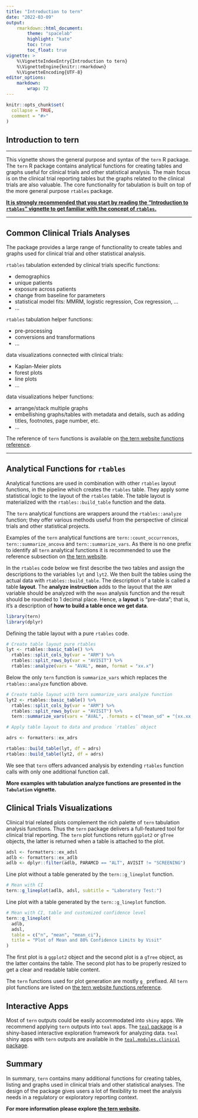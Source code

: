 ```yaml
---
title: "Introduction to tern"
date: "2022-03-09"
output:
    rmarkdown::html_document:
        theme: "spacelab"
        highlight: "kate"
        toc: true
        toc_float: true
vignette: >
    %\VignetteIndexEntry{Introduction to tern}
    %\VignetteEngine{knitr::rmarkdown}
    %\VignetteEncoding{UTF-8}
editor_options:
    markdown: 
        wrap: 72
---
```


```r
knitr::opts_chunk$set(
  collapse = TRUE,
  comment = "#>"
)
```

## Introduction to tern

---------

This vignette shows the general purpose and syntax of the `tern` R package.  
The `tern` R package contains analytical functions for creating tables and graphs useful for clinical trials and other statistical analysis. 
The main focus is on the clinical trial reporting tables but the graphs related to the clinical trials are also valuable.
The core functionality for tabulation is built on top of the more general purpose `rtables` package. 

[**It is strongly recommended that you start by reading the "Introduction to `rtables`" vignette to get familiar with the concept of `rtables`.**](https://roche.github.io/rtables/articles/introduction.html)

---------

## Common Clinical Trials Analyses

The package provides a large range of functionality to create tables and graphs used for clinical trial and other statistical analysis.

`rtables` tabulation extended by clinical trials specific functions:

- demographics
- unique patients
- exposure across patients
- change from baseline for parameters
- statistical model fits: MMRM, logistic regression, Cox regression, ...
- ...

`rtables` tabulation helper functions:

- pre-processing
- conversions and transformations
- ...

data visualizations connected with clinical trials:

- Kaplan-Meier plots
- forest plots
- line plots
- ...

data visualizations helper functions:

- arrange/stack multiple graphs
- embellishing graphs/tables with metadata and details, such as adding titles, footnotes, page number, etc.
- ...


The reference of `tern` functions is available on [the tern website functions reference](https://insightsengineering.github.io/tern/reference/index.html).

---------

## Analytical Functions for `rtables`

Analytical functions are used in combination with other `rtables` layout functions, in the pipeline which creates the `rtables` table.
They apply some statistical logic to the layout of the `rtables` table.
The table layout is materialized with the `rtables::build_table` function and the data.

The `tern` analytical functions are wrappers around the `rtables::analyze` function; they offer various methods useful from the perspective of clinical trials and other statistical projects.

Examples of the `tern` analytical functions are `tern::count_occurrences`, `tern::summarize_ancova` and `tern::summarize_vars`. 
As there is no one prefix to identify all `tern` analytical functions it is recommended to use the reference subsection on [the tern website](https://insightsengineering.github.io/tern/reference/index.html).

In the `rtables` code below we first describe the two tables and assign the descriptions to the variables `lyt` and `lyt2`. We then built the tables using the actual data with `rtables::build_table`. The description of a table is called a table **layout**. The **analyze instruction** adds to the layout that the `ARM` variable should be analyzed with the `mean` analysis function and the result should be rounded to 1 decimal place.
Hence, a **layout** is “pre-data”; that is, it’s a description of **how to build a table once we get data**.

```r
library(tern)
library(dplyr)
```

Defining the table layout with a pure `rtables` code.

```r
# Create table layout pure rtables
lyt <- rtables::basic_table() %>%
  rtables::split_cols_by(var = "ARM") %>%
  rtables::split_rows_by(var = "AVISIT") %>%
  rtables::analyze(vars = "AVAL", mean, format = "xx.x")
```

Below the only `tern` function is `summarize_vars` which replaces the `rtables::analyze` function above.

```r
# Create table layout with tern summarize_vars analyze function
lyt2 <- rtables::basic_table() %>%
  rtables::split_cols_by(var = "ARM") %>%
  rtables::split_rows_by(var = "AVISIT") %>%
  tern::summarize_vars(vars = "AVAL", .formats = c("mean_sd" = "(xx.xx, xx.xx)"))
```

```r
# Apply table layout to data and produce `rtables` object

adrs <- formatters::ex_adrs

rtables::build_table(lyt, df = adrs)
rtables::build_table(lyt2, df = adrs)
```

We see that `tern` offers advanced analysis by extending `rtables` function calls with only one additional function call. 

**More examples with tabulation analyze functions are presented in the `Tabulation` vignette.**

## Clinical Trials Visualizations

Clinical trial related plots complement the rich palette of `tern` tabulation analysis functions.
Thus the `tern` package delivers a full-featured tool for clinical trial reporting.
The `tern` plot functions return `ggplot2` or `gTree` objects, the latter is returned when a table is attached to the plot.

```r
adsl <- formatters::ex_adsl
adlb <- formatters::ex_adlb
adlb <- dplyr::filter(adlb, PARAMCD == "ALT", AVISIT != "SCREENING")
```

Line plot without a table generated by the `tern::g_lineplot` function.

```r
# Mean with CI
tern::g_lineplot(adlb, adsl, subtitle = "Laboratory Test:")
```

Line plot with a table generated by the `tern::g_lineplot` function.

```r
# Mean with CI, table and customized confidence level
tern::g_lineplot(
  adlb,
  adsl,
  table = c("n", "mean", "mean_ci"),
  title = "Plot of Mean and 80% Confidence Limits by Visit"
)
```

The first plot is a `ggplot2` object and the second plot is a `gTree` object, as the latter contains the table.
The second plot has to be properly resized to get a clear and readable table content.

The `tern` functions used for plot generation are mostly `g_` prefixed.
All `tern` plot functions are listed on [the tern website functions reference](https://insightsengineering.github.io/tern/reference/index.html).

## Interactive Apps

Most of `tern` outputs could be easily accommodated into `shiny` apps. 
We recommend applying `tern` outputs into `teal` apps. 
The [`teal` package](https://insightsengineering.github.io/teal/) is a shiny-based interactive exploration framework for analyzing data.
`teal` shiny apps with `tern` outputs are available in the [`teal.modules.clinical` package](https://insightsengineering.github.io/teal.modules.clinical/).

## Summary 

In summary, `tern` contains many additional functions for creating tables, listing and graphs used in clinical trials and other statistical analyses. The design of the package gives users a lot of flexibility to meet the analysis needs in a regulatory or exploratory reporting context.

**For more information please explore [the tern website](https://insightsengineering.github.io/tern).**
